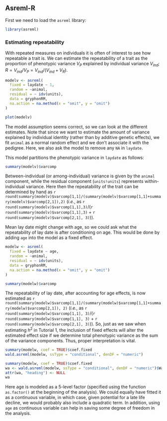## Asreml-R


First we need to load the `asreml` library:
```r
library(asreml)
```


### Estimating repeatability

With repeated measures on individuals it is often of interest to see how repeatable a trait is. 
We can estimate the repeatability of a trait as the proportion of phenotypic variance $V_P$ explained by individual variance $V_{ind}$; $R = V_{ind}/V_P = V_{ind}/(V_{ind}+V_R)$.

```r
modelv <- asreml(
  fixed = laydate ~ 1,
  random = ~animal,
  residual = ~ idv(units),
  data = gryphonRM,
  na.action = na.method(x = "omit", y = "omit")
)

plot(modelv)
```
The model assumption seems correct, so we can look at the different estimates.
Note that since we want to estimate the amount of variance explained by individual identity (rather than by additive genetic effects), we fit `animal` as a normal random effect and we don't associate it with the pedigree.
Here, we also ask the model to remove any `NA` in `laydate`.

This model partitions the phenotypic variance in `laydate` as follows:
```r
summary(modelv)$varcomp
```

Between-individual (or among-individual) variance is given by the `animal` component, while the residual component (`units!units`) represents within-individual variance. Here then the repeatability of the trait can be determined by hand as `r round(summary(modelv)$varcomp[1,1]/(summary(modelv)$varcomp[1,1]+summary(modelv)$varcomp[2,1]),2)` (_i.e._, as `r round(summary(modelv)$varcomp[1,1],3)`/(`r round(summary(modelv)$varcomp[1,1],3)` + `r round(summary(modelv)$varcomp[2,1], 3)`)).

Mean lay date might change with age, so we could ask what the repeatability of lay date is after conditioning on age. This would be done by adding `age` into the model as a fixed effect.
```r
modelw <- asreml(
  fixed = laydate ~ age,
  random = ~animal,
  residual = ~ idv(units),
  data = gryphonRM,
  na.action = na.method(x = "omit", y = "omit")
)

summary(modelw)$varcomp
```

The repeatability of lay date, after accounting for age effects, is now estimated as `r round(summary(modelw)$varcomp[1,1]/(summary(modelw)$varcomp[1,1]+summary(modelw)$varcomp[2,1]), 2)` (_i.e._, as `r round(summary(modelw)$varcomp[1,1], 3)`/(`r round(summary(modelw)$varcomp[1,1], 3)` + `r round(summary(modelw)$varcomp[2,1], 3)`)). 
So, just as we saw when estimating $h^2$ in Tutorial 1, the inclusion of fixed effects will alter the estimated effect size <!-- effect size or just the variance estimate --> if we determine total phenotypic variance as the sum of the variance components. Thus, proper interpretation is vital.

```r
summary(modelw, coef = TRUE)$coef.fixed
wald.asreml(modelw, ssType = "conditional", denDF = "numeric")
```

```r
summary(modelw, coef = TRUE)$coef.fixed
wa <- wald.asreml(modelw, ssType = "conditional", denDF = "numeric")$Wald
attr(wa, "heading") <- NULL
wa
```

Here age is modeled as a 5-level factor (specified using the function `as.factor()` at the beginning of the analysis). We could equally have fitted it as a continuous variable, in which case, given potential for a late life decline, we would probably also include a quadratic term.
In addition, using `age` as continuous variable can help in saving some degree of freedom in the analysis.


<!-- C1 I dont know why the quadratic fixed effect dont work, need to remember how to do this 
```r
gryphonRM$age_c <- as.numeric(gryphonRM$age)

modelw2 <- asreml(
  fixed = laydate ~ age_c + I(age_c^2),
  random = ~animal,
  residual = ~ idv(units),
  data = gryphonRM,
  na.action = na.method(x = "omit", y = "omit")
)

summary(modelw2)$varcomp
summary(modelw2, coef = TRUE)$coef.fixed
wald.asreml(modelw2, ssType = "conditional", denDF = "numeric")
```


### Partitioning additive and permanent environment effects

Generally we expect that the repeatability will set the upper limit for heritability since among individual variation can be decomposed in the additive genetic variation and non additive genetic variation. In other word, the additive genetic variation is a subcomponent of the difference between individuals. 
Non-additive contributions to fixed among-individual differences are normally referred to as _permanent environment effects_. If a trait has repeated measures then it is necessary to model permanent environment effects in an animal model to prevent upward bias in $V_A$.

To illustrate it, we first fit the animal model:
```r
gryphonped <- read.csv("data/gryphonped.csv")
gryphonped$id <- as.factor(gryphonped$id)
gryphonped$father <- as.factor(gryphonped$father)
gryphonped$mother <- as.factor(gryphonped$mother)

ainv <- ainverse(gryphonped)

modelx <- asreml(
  fixed = laydate ~ age,
  random = ~ vm(animal, ainv),
  residual = ~ idv(units),
  data = gryphonRM,
  na.action = na.method(x = "omit", y = "omit")
)
```

Variance components are almost unchanged if we compare the previous model:
```r
summary(modelx)$varcomp
summary(modelw)$varcomp
```

This suggests that most of the among-individual variance is – rightly or wrongly – being partitioned as $V_A$ here. To instead to obtain an unbiased estimate of $V_A$, we need to partition for both additive genetic _and_ non-genetic sources of individual variation. We do it by fitting `animal` twice, once with a pedigree, and once without a pedigree (using `ide()`).
Here, the command `ide` allow to create a second effect using a similar variable.

```r
modely <- asreml(
  fixed = laydate ~ age,
  random = ~ vm(animal, ainv) + ide(animal),
  residual = ~ idv(units),
  data = gryphonRM,
  na.action = na.method(x = "omit", y = "omit")
)
summary(modely)$varcomp
```

The estimate of $V_A$ is now much lower since the additive and permanent environment effects are being properly separated. We can estimate $h^2$ and the repeatability from this model:
```r
vpredict(modely, h2 ~ V1 / (V1 + V2 + V3))
vpredict(modely, repeatability ~ (V1 + V2) / (V1 + V2 + V3))
```

### Adding additional effects and testing significance

Models of repeated measures can be extended to include other fixed or random effects. For example try including year of measurement (`year`) and birth year (`byear`) as random effects.
```r
modelz <- asreml(
  fixed = laydate ~ age,
  random = ~ vm(animal, ainv) + ide(animal) +
    year + byear,
  residual = ~ idv(units),
  data = gryphonRM,
  na.action = na.method(x = "omit", y = "omit")
)
summary(modelz)$varcomp
```

This model will return additional variance components corresponding to variation in lay dates between years of measurement and between birth cohorts of females. $V_{byear}$ is very low and `B` appeared which tell us that the model had fixed the variance as a boundary. If you compare this model to a reduced model with byear excluded the log-likelihood remains unchanged.

```r
modelz_2 <- asreml(
  fixed = laydate ~ age,
  random = ~ vm(animal, ainv) + ide(animal) +
    year,
  residual = ~ idv(units),
  data = gryphonRM,
  na.action = na.method(x = "omit", y = "omit")
)
summary(modelz_2)$varcomp

modelz$loglik
modelz_2$loglik
1 - pchisq(2 * (modelz_2$loglik - modelz$loglik), 1)
```

`year` effects could alternatively be included as fixed effects (try it!). This will reduce $V_R$ and increase the estimates of heritability and repeatability, which must now be interpreted as proportions of phenotypic variance after conditioning on both age and year of measurement effects.


```r
modelz_3 <- asreml(
  fixed = laydate ~ age + byear,
  random = ~ vm(animal, ainv) + ide(animal) +
    year,
  residual = ~ idv(units),
  data = gryphonRM,
  na.action = na.method(x = "omit", y = "omit")
)
summary(modelz_3)$varcomp
```

```r
summary(modelw, coef = TRUE)$coef.fixed
wald.asreml(modelz_3, ssType = "conditional", denDF = "numeric")
```

```r
summary(modelw, coef = TRUE)$coef.fixed
wa <- wald.asreml(modelz_3, ssType = "conditional", denDF = "numeric")$Wald
attr(wa, "heading") <- NULL
wa
```

<!-- C2  What to do more , may be extrac BLUP also !-->